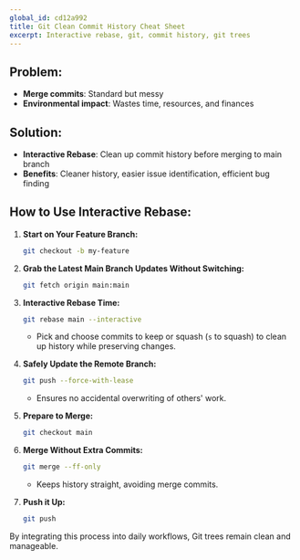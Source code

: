 ```yaml
---
global_id: cd12a992
title: Git Clean Commit History Cheat Sheet
excerpt: Interactive rebase, git, commit history, git trees
---
```


## Problem:

- **Merge commits**: Standard but messy
- **Environmental impact**: Wastes time, resources, and finances

## Solution:

- **Interactive Rebase**: Clean up commit history before merging to main branch
- **Benefits**: Cleaner history, easier issue identification, efficient bug finding

## How to Use Interactive Rebase:

1. **Start on Your Feature Branch:**

   ```bash
   git checkout -b my-feature
   ```

2. **Grab the Latest Main Branch Updates Without Switching:**

   ```bash
   git fetch origin main:main
   ```

3. **Interactive Rebase Time:**

   ```bash
   git rebase main --interactive
   ```

   - Pick and choose commits to keep or squash (`s` to squash) to clean up history while preserving changes.

4. **Safely Update the Remote Branch:**

   ```bash
   git push --force-with-lease
   ```

   - Ensures no accidental overwriting of others' work.

5. **Prepare to Merge:**

   ```bash
   git checkout main
   ```

6. **Merge Without Extra Commits:**

   ```bash
   git merge --ff-only
   ```

   - Keeps history straight, avoiding merge commits.

7. **Push it Up:**
   ```bash
   git push
   ```

By integrating this process into daily workflows, Git trees remain clean and manageable.
